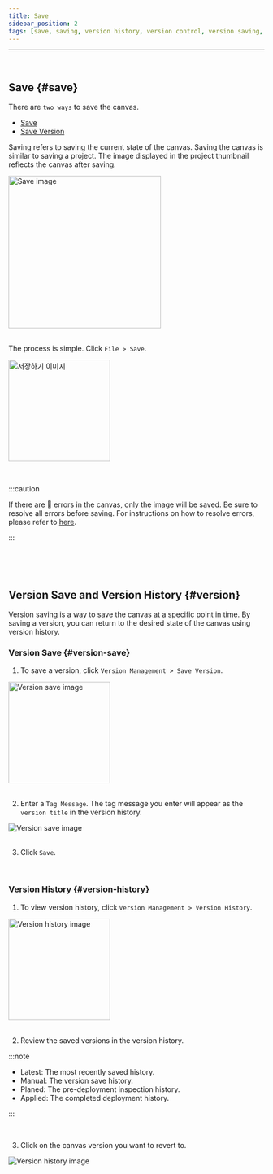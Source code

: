 ```yaml
---
title: Save
sidebar_position: 2
tags: [save, saving, version history, version control, version saving, getting started]
---
```



<hr />
<br />

## Save {#save}

There are `two ways` to save the canvas.

-   [Save](#save)
-   [Save Version](#version)

Saving refers to saving the current state of the canvas. Saving the canvas is similar to saving a project. 
The image displayed in the project thumbnail reflects the canvas after saving.

<div className={styles.imgWrap}>
    <img src={save05} width="300px" alt="Save image" />
</div>

<br />

The process is simple. Click `File > Save`.

<div className={styles.imgWrap}>
    <img src={save01} width="200px" alt="저장하기 이미지" />
</div>

<p>&nbsp;</p>

:::caution

If there are 🔴 errors in the canvas, only the image will be saved. Be sure to resolve all errors before saving. For instructions on how to resolve errors, please refer to [here](/docs/canvas/edit-canvas).

:::

<p>&nbsp;</p>
<p>&nbsp;</p>

## Version Save and Version History {#version}

Version saving is a way to save the canvas at a specific point in time. 
By saving a version, you can return to the desired state of the canvas using version history.


### Version Save {#version-save}

1. To save a version, click `Version Management > Save Version`.


<div className={styles.imgWrap}>
    <img src={save02} width="200px" alt="Version save image" />
</div>

<br />

2. Enter a `Tag Message`. The tag message you enter will appear as the `version title` in the version history.
<div className={styles.imgWrap}>
    <img src={save03} alt="Version save image" />
</div>

<br />

3. Click `Save`.

<p>&nbsp;</p>

### Version History {#version-history}

1. To view version history, click `Version Management > Version History`.

<div className={styles.imgWrap}>
    <img src={save06} width="200px" alt="Version history image" />
</div>

<br />

2. Review the saved versions in the version history.

:::note

-   <highlight color="#206FD6">Latest</highlight>: The most recently saved history.
-   <highlight color="#AD28DC">Manual</highlight>: The version save history.
-   <highlight color="#02CDE8">Planed</highlight>: The pre-deployment inspection history.
-   <highlight color="#5C4AF6">Applied</highlight>: The completed deployment history.

:::

<br />

3. Click on the canvas version you want to revert to.

<div className={styles.imgWrap}>
    <img src={save04} alt="Version history image" />
</div>
